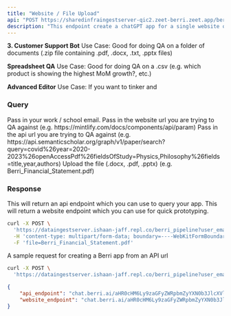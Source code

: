```yaml
---
title: "Website / File Upload"
api: "POST https://sharedinfraingestserver-qic2.zeet-berri.zeet.app/berri_pipeline"
description: "This endpoint create a chatGPT app for a single website or file"
---
```



**3. Customer Support Bot**
Use Case: Good for doing QA on a folder of documents (.zip file containing .pdf, .docx, .txt, .pptx files)

**Spreadsheet QA**
Use Case: Good for doing QA on a .csv (e.g. which product is showing the highest MoM growth?, etc.)

**Advanced Editor**
Use Case: If you want to tinker and 


### Query

<ParamField query="user_email" type="string">
  Pass in your work / school email.
</ParamField>

<ParamField query="website_url" type="string" optional>
  Pass in the website url you are trying to QA against (e.g. https://mintlify.com/docs/components/api/param)
</ParamField>

<ParamField query="api_url" type="string" optional>
  Pass in the api url you are trying to QA against (e.g. https://api.semanticscholar.org/graph/v1/paper/search?query=covid%26year=2020-2023%26openAccessPdf%26fieldsOfStudy=Physics,Philosophy%26fields=title,year,authors)
</ParamField>

<ParamField body="file" type="form-data">
  Upload the file (.docx, .pdf, .pptx) (e.g. Berri_Financial_Statement.pdf)
</ParamField>


### Response

<ResponseField name="api_endpoint" type="string">
  This will return an api endpoint which you can use to query your app.
</ResponseField>

<ResponseField name="website_endpoint" type="string">
  This will return a website endpoint which you can use for quick prototyping.  
</ResponseField>

<RequestExample>

```bash Example Request
curl -X POST \
  'https://dataingestserver.ishaan-jaff.repl.co/berri_pipeline?user_email=krrishdholakia@gmail.com' \
  -H 'content-type: multipart/form-data; boundary=----WebKitFormBoundary7MA4YWxkTrZu0gW' \
  -F 'file=Berri_Financial_Statement.pdf'
```

</RequestExample>

A sample request for creating a Berri app from an API url
<RequestExample>
```bash Example Request
curl -X POST \
  'https://dataingestserver.ishaan-jaff.repl.co/berri_pipeline?user_email=krrishdholakia@gmail.com&api_url=https://api.semanticscholar.org/graph/v1/paper/search?query=covid%26year=2020-2023%26openAccessPdf%26fieldsOfStudy=Physics,Philosophy%26fields=title,year,authors' \
```
</RequestExample>

<ResponseExample>

```json Response
{
    "api_endpoint": "chat.berri.ai/aHR0cHM6Ly9zaGFyZWRpbmZyYXN0b3JlcXVlcnktcXFzMy56ZWV0LWJlcnJpLnplZXQuYXBwL2JlcnJpX3F1ZXJ5P3Byb2pfcGF0aD1pbmRleGVzL2tycmlzaGRob2xha2lhQGdtYWlsLmNvbS82NjJmMDZmMi04MGQ0LTQxMzQtYmYxMi0xMWZiM2JhMWEyODM=&query=<user_query>",
    "website_endpoint": "chat.berri.ai/aHR0cHM6Ly9zaGFyZWRpbmZyYXN0b3JlcXVlcnktcXFzMy56ZWV0LWJlcnJpLnplZXQuYXBwL2JlcnJpX3F1ZXJ5P3Byb2pfcGF0aD1pbmRleGVzL2tycmlzaGRob2xha2lhQGdtYWlsLmNvbS82NjJmMDZmMi04MGQ0LTQxMzQtYmYxMi0xMWZiM2JhMWEyODM="
}
```

</ResponseExample>
